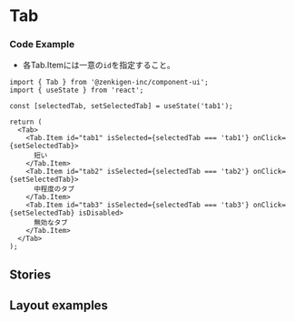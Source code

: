 
<Meta of={TabStories} />

# Tab

<Canvas />

<Controls of={Component} />

### Code Example

- 各Tab.Itemには一意の`id`を指定すること。

```tsx
import { Tab } from '@zenkigen-inc/component-ui';
import { useState } from 'react';

const [selectedTab, setSelectedTab] = useState('tab1');

return (
  <Tab>
    <Tab.Item id="tab1" isSelected={selectedTab === 'tab1'} onClick={setSelectedTab}>
      短い
    </Tab.Item>
    <Tab.Item id="tab2" isSelected={selectedTab === 'tab2'} onClick={setSelectedTab}>
      中程度のタブ
    </Tab.Item>
    <Tab.Item id="tab3" isSelected={selectedTab === 'tab3'} onClick={setSelectedTab} isDisabled>
      無効なタブ
    </Tab.Item>
  </Tab>
);
```

## Stories

<Canvas of={LayoutAutoExample} />
<Canvas of={LayoutEqualExample} />

## Layout examples

<Canvas of={LayoutExamples} />
